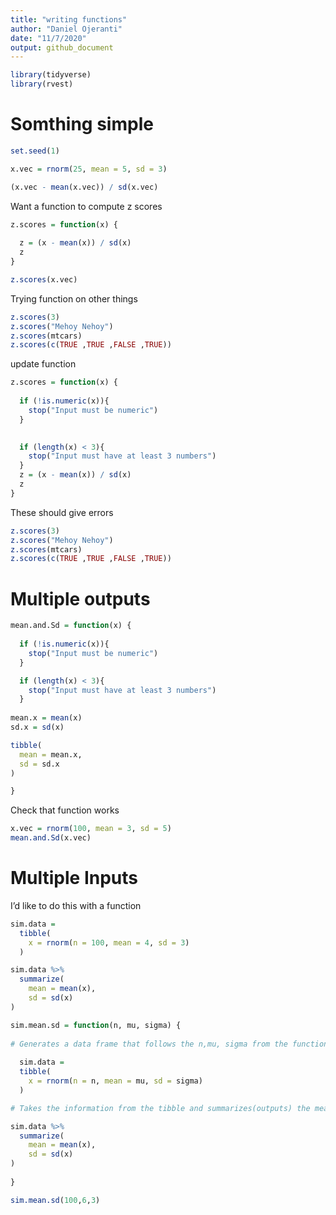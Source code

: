 ```yaml
---
title: "writing functions"
author: "Daniel Ojeranti"
date: "11/7/2020"
output: github_document
---
```


```r
library(tidyverse)
library(rvest)
```

# Somthing simple

```r
set.seed(1)

x.vec = rnorm(25, mean = 5, sd = 3)

(x.vec - mean(x.vec)) / sd(x.vec)

```

 Want a function to compute z scores

```r
z.scores = function(x) {
  
  z = (x - mean(x)) / sd(x)
  z
}

z.scores(x.vec)
```

Trying function on other things

```r
z.scores(3)
z.scores("Mehoy Nehoy")
z.scores(mtcars)
z.scores(c(TRUE ,TRUE ,FALSE ,TRUE))

```

update function

```r

z.scores = function(x) {
  
  if (!is.numeric(x)){
    stop("Input must be numeric")
  }
  

  if (length(x) < 3){
    stop("Input must have at least 3 numbers")
  }
  z = (x - mean(x)) / sd(x)
  z
}


```

 These should give errors
 
```r
z.scores(3)
z.scores("Mehoy Nehoy")
z.scores(mtcars)
z.scores(c(TRUE ,TRUE ,FALSE ,TRUE))

```

# Multiple outputs

```r

mean.and.Sd = function(x) {
  
  if (!is.numeric(x)){
    stop("Input must be numeric")
  }

  if (length(x) < 3){
    stop("Input must have at least 3 numbers")
  }
  
mean.x = mean(x)
sd.x = sd(x)

tibble(
  mean = mean.x,
  sd = sd.x
)

}
```

Check that function works

```r
x.vec = rnorm(100, mean = 3, sd = 5)
mean.and.Sd(x.vec)

```

# Multiple Inputs

I'd like to do this with a function

```r
sim.data =
  tibble(
    x = rnorm(n = 100, mean = 4, sd = 3)
  )

sim.data %>% 
  summarize(
    mean = mean(x),
    sd = sd(x)
)
```


```r
sim.mean.sd = function(n, mu, sigma) {
  
# Generates a data frame that follows the n,mu, sigma from the function command
  
  sim.data =
  tibble(
    x = rnorm(n = n, mean = mu, sd = sigma)
  )

# Takes the information from the tibble and summarizes(outputs) the mean an standard deviation from it.

sim.data %>% 
  summarize(
    mean = mean(x),
    sd = sd(x)
)
  
}

sim.mean.sd(100,6,3)

```

